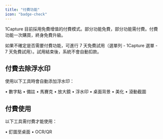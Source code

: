 ```yaml
---
title: "付費功能"
icon: "badge-check"
---
```

  
1Capture 目前採用免費增值的付費模式。部分功能免費，部分功能需付費。付費功能一次購買，終身免費升級。
  
如果不確定是否需要付費功能，可進行 7 天免費試用（選單列 - 1Capture 選單 - 7 天免費試用）。試用結束後，系統不會自動扣款。
  
## 付費去除浮水印
  
使用以下工具時會自動添加浮水印：
  
•  數字點
•  備註
•  馬賽克
•  放大鏡
•  浮水印
•  桌面背景
•  美化
•  滾動截圖
  
## 付費使用
  
以下工具需付費才能使用：
  
•  釘圖至桌面
•  OCR/QR